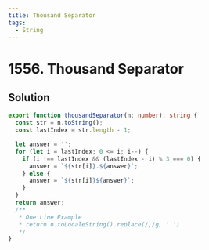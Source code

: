 ```yaml
---
title: Thousand Separator
tags:
  - String
---
```


# 1556. Thousand Separator

<Badges>
  <LevelBadge level="easy" />
  <TopicBadge name="String" slug="string" />
</Badges>

## Solution

```typescript filename="solution.ts" copy
export function thousandSeparator(n: number): string {
  const str = n.toString();
  const lastIndex = str.length - 1;

  let answer = '';
  for (let i = lastIndex; 0 <= i; i--) {
    if (i !== lastIndex && (lastIndex - i) % 3 === 0) {
      answer = `${str[i]}.${answer}`;
    } else {
      answer = `${str[i]}${answer}`;
    }
  }
  return answer;
  /**
   * One Line Example
   * return n.toLocaleString().replace(/,/g, '.')
   */
}
```

<ProblemLink
  codingSite="leetcode"
  href="https://leetcode.com/problems/thousand-separator"
  title="Thousand Separator"
/>
